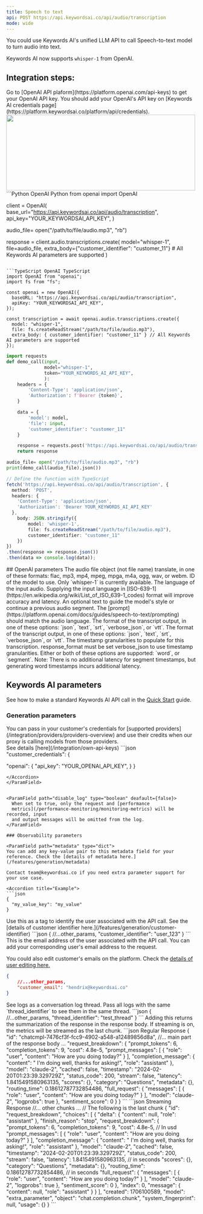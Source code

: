 ```yaml
---
title: Speech to text
api: POST https://api.keywordsai.co/api/audio/transcription
mode: wide
---
```


You could use Keywords AI's unified LLM API to call Speech-to-text model to turn audio into text.

Keywords AI now supports `whisper-1` from OpenAI.


## Integration steps:

<Steps>
<Step title="Get your OpenAI API key" >
Go to [OpenAI API plaform](https://platform.openai.com/api-keys) to get your OpenAI API key.
</Step>
<Step title="Add your credentials on Keywords AI credentials page" >
You should add your OpenAI's API key on [Keywords AI credentials page](https://platform.keywordsai.co/platform/api/credentials).
<img height="200" width="500"  src="/images/api-features/credentials.png"/>
</Step>

<Step title="Call your speech-to-text model">
<CodeGroup>
```Python OpenAI Python
from openai import OpenAI

client = OpenAI(
    base_url="https://api.keywordsai.co/api/audio/transcription",
    api_key="YOUR_KEYWORDSAI_API_KEY",
)

audio_file= open("/path/to/file/audio.mp3", "rb")

response = client.audio.transcriptions.create(
    model="whisper-1",
    file=audio_file,
    extra_body={"customer_identifier": "customer_11"}  # All Keywords AI parameters are supported
)
``` 

```TypeScript OpenAI TypeScript
import OpenAI from "openai";
import fs from "fs";

const openai = new OpenAI({
  baseURL: "https://api.keywordsai.co/api/audio/transcription",
  apiKey: "YOUR_KEYWORDSAI_API_KEY",
});

const transcription = await openai.audio.transcriptions.create({
  model: "whisper-1",
  file: fs.createReadStream("/path/to/file/audio.mp3"),
  extra_body: { customer_identifier: "customer_11" } // All Keywords AI parameters are supported
});

```
```python Python
import requests
def demo_call(input, 
              model="whisper-1",
              token="YOUR_KEYWORDS_AI_API_KEY",
              ):
    headers = {
        'Content-Type': 'application/json',
        'Authorization': f'Bearer {token}',
    }

    data = {
        'model': model,
        'file': input,
        'customer_identifier': "customer_11"
    }

    response = requests.post('https://api.keywordsai.co/api/audio/transcription', headers=headers, json=data)
    return response

audio_file= open("/path/to/file/audio.mp3", "rb")
print(demo_call(audio_file).json())
```
```TypeScript TypeScript
// Define the function with TypeScript
fetch('https://api.keywordsai.co/api/audio/transcription', {
  method: 'POST',
  headers: {
    'Content-Type': 'application/json',
    'Authorization': 'Bearer YOUR_KEYWORDS_AI_API_KEY'
  },
    body: JSON.stringify({
        model: 'whisper-1',
        file: fs.createReadStream("/path/to/file/audio.mp3"),
        customer_identifier: "customer_11"
    })
})
.then(response => response.json())
.then(data => console.log(data));
```
</CodeGroup>
</Step>

</Steps>
## OpenAI parameters 
<ParamField path="file" type="file" required>
The audio file object (not file name) translate, in one of these formats: flac, mp3, mp4, mpeg, mpga, m4a, ogg, wav, or webm.
</ParamField>
<ParamField path="model" type="string" required>
ID of the model to use. Only `whisper-1` is currently available.
</ParamField>
<ParamField path="language" type="string">
The language of the input audio. Supplying the input language in [ISO-639-1](https://en.wikipedia.org/wiki/List_of_ISO_639-1_codes) format will improve accuracy and latency.
</ParamField>
<ParamField path="prompt" type="string">
An optional text to guide the model's style or continue a previous audio segment. The [prompt](https://platform.openai.com/docs/guides/speech-to-text/prompting) should match the audio language.
</ParamField>
<ParamField path="response_format" type="string" default={"json"}>
The format of the transcript output, in one of these options: `json`, `text`, `srt`, `verbose_json`, or `vtt`.
</ParamField>
<ParamField path="temperature" type="number" default={0}>
The format of the transcript output, in one of these options: `json`, `text`, `srt`, `verbose_json`, or `vtt`.
</ParamField>
<ParamField path="timestamp_granularities" type="array" default={"segment"}>
The timestamp granularities to populate for this transcription. response_format must be set verbose_json to use timestamp granularities. Either or both of these options are supported: `word`, or `segment`. Note: There is no additional latency for segment timestamps, but generating word timestamps incurs additional latency.
</ParamField>


## Keywords AI parameters
See how to make a standard Keywords AI API call in the [Quick Start](/get-started/quick-start) guide.
### Generation parameters

<ParamField path="customer_credentials" type="object">
You can pass in your customer's credentials for [supported providers](/integration/providers/providers-overview) and use their credits when our proxy is calling models from those providers. <br/>See details [here](/integration/own-api-keys)
<Accordion title="Example">
```json
"customer_credentials": {

  "openai": {
    "api_key": "YOUR_OPENAI_API_KEY",
  }
}
```
</Accordion>
</ParamField>


<ParamField path="disable_log" type="boolean" deafault={false}>
  When set to true, only the request and [performance
  metrics](/performance-monitoring/monitoring-metrics) will be recorded, input
  and output messages will be omitted from the log.
</ParamField>

### Observability parameters

<ParamField path="metadata" type="dict">
You can add any key-value pair to this metadata field for your reference. Check the [details of metadata here.](/features/generation/metadata)

Contact team@keywordsai.co if you need extra parameter support for your use case.

<Accordion title="Example">
```json
{
  "my_value_key": "my_value"
}
```
</Accordion>
</ParamField>

<ParamField path="customer_identifier" type="string">
  Use this as a tag to identify the user associated with the API call. See the [details of customer identifier here.](/features/generation/customer-identifier)
  <Accordion title="Example">
```json
{
    //...other_params,
    "customer_identifier": "user_123"
}
```
</Accordion>
</ParamField>

<ParamField path="customer_email" type="string">
  This is the email address of the user associated with the API call. You can add your corresponding user's email address to the request.
  
  You could also edit customer's emails on the platform. Check the [details of user editing here.](/features/user/user-creation)
    <Accordion title="Example">
```json
{
    //...other_params,
    "customer_email": "hendrix@keywordsai.co"
}
```
</Accordion>
</ParamField>
<ParamField path="thread_identifier" type="string">
  See logs as a conversation log thread. Pass all logs with the same `thread_identifier` to see them in the same thread.
    <Accordion title="Example">
```json
{
    //...other_params,
    "thread_identifier": "test_thread"
}
```
</Accordion>
</ParamField>

<ParamField path="request_breakdown" type="boolean" default={false}>
Adding this returns the summarization of the response in the response body. If streaming is on, the metrics will be streamed as the last chunk.

  <Accordion title="Properties">
    <CodeGroup>
```json Regular Response
{
  "id": "chatcmpl-7476cf3f-fcc9-4902-a548-a12489856d8a",
  //... main part of the response body ...
  "request_breakdown": {
    "prompt_tokens": 6,
    "completion_tokens": 9,
    "cost": 4.8e-5,
    "prompt_messages": [
      {
        "role": "user",
        "content": "How are you doing today?"
      }
    ],
    "completion_message": {
      "content": " I'm doing well, thanks for asking!",
      "role": "assistant"
    },
    "model": "claude-2",
    "cached": false,
    "timestamp": "2024-02-20T01:23:39.329729Z",
    "status_code": 200,
    "stream": false,
    "latency": 1.8415491580963135,
    "scores": {},
    "category": "Questions",
    "metadata": {},
    "routing_time": 0.18612787732854486,
    "full_request": {
      "messages": [
        {
          "role": "user",
          "content": "How are you doing today?"
        }
      ],
      "model": "claude-2",
      "logprobs": true
    },
    "sentiment_score": 0
  }
}
```
```json Streaming Response
//... other chunks ...
// The following is the last chunk
{
  "id": "request_breakdown",
  "choices": [
    {
      "delta": { "content": null, "role": "assistant" },
      "finish_reason": "stop",
      "request_breakdown": {
        "prompt_tokens": 6,
        "completion_tokens": 9,
        "cost": 4.8e-5, //  In usd
        "prompt_messages": [
          {
            "role": "user",
            "content": "How are you doing today?"
          }
        ],
        "completion_message": {
          "content": " I'm doing well, thanks for asking!",
          "role": "assistant"
        },
        "model": "claude-2",
        "cached": false,
        "timestamp": "2024-02-20T01:23:39.329729Z",
        "status_code": 200,
        "stream": false,
        "latency": 1.8415491580963135, // in seconds
        "scores": {},
        "category": "Questions",
        "metadata": {},
        "routing_time": 0.18612787732854486, // in seconds
        "full_request": {
          "messages": [
            {
              "role": "user",
              "content": "How are you doing today?"
            }
          ],
          "model": "claude-2",
          "logprobs": true
        },
        "sentiment_score": 0
      },
      "index": 0,
      "message": { "content": null, "role": "assistant" }
    }
  ],
  "created": 1706100589,
  "model": "extra_parameter",
  "object": "chat.completion.chunk",
  "system_fingerprint": null,
  "usage": {}
}
```
    </CodeGroup>
  </Accordion>
</ParamField>





<RequestExample>
</RequestExample>